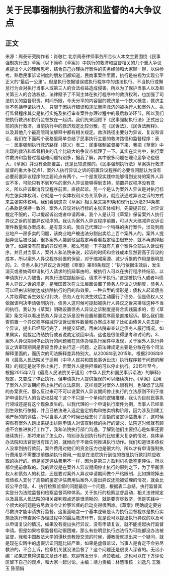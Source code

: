 # 关于民事强制执行救济和监督的4大争议点
## 正文
来源：周泰研究院作者：肖敬仁 北京周泰律师事务所合伙人本文主要围绕《民事强制执行法》草案（以下简称《草案》）中执行的救济和监督相关的几个重大争议点提出个人的理解思考，结合自己办理执行案件的实务经验和大家聊一聊，以供参考。熟悉民事诉讼制度的朋友们都知道，民商事案件里面，执行是被视为实现公平正义的“最后一公里”。但是执行依据错误或执行程序中的违法执行、不当执行或懈怠行为会对执行当事人或第三人的合法权益造成侵害。所以为了保护当事人以及相关第三人的合法权益，法律赋予了不同主体在执行程序中的救济权利，也加强了司法机关的监督职责。时间所限，今天分享的内容里的救济是一个狭义概念，救济主体不包括申请执行人，只限于因执行错误和违法而需救济的被执行人和案外人。执行监督程序其实是执行实施及执行审查案件办理过程中的最后救济环节，所以我们把执行救济和执行监督放在一起讲。我们先来回顾下《民事强制执行法》正式出台前的执行救济，当前执行中的救济规定比较分散，在《民诉法》、《民诉法解释》、以及其他几个最高院司法解释中都有相关规定。救济路径主要分为异议、复议和诉讼，我们在下面两个表格里简单总结了民事执行主要的救济路径和监督程序：表一：民事强制执行救济路径（狭义）表二：民事强制监督接下来，我把《草案》中出现的救济和监督相关的几个比较大的争议点梳理了一下。其实在实务中，执行案件救济和监督过程疑难问题特别多，据我了解，其中很多问题在理论届争论也很大，《草案》并没有全部覆盖，还是比较遗憾的。《民事强制执行法》草案执行救济监督的重大争议点1、案外人执行异议之诉的前置异议程序的必要性问题认为没有必要前置异议程序的主要论点有两个，一个是发现实践中能够得到支持的案外人异议不多，可能只有不到10%的案外人异议能够得到支持，前置异议程序没有意义，所以应该取消异议程序前置，直接起诉。另一个是认为案外人异议是对执行标的主张实体权利，它就是一个实体权利义务关系争议，就应该通过异议之诉的方式来主张实体权利。我们看到这次《草案》相关条文第89条和现行民诉法234条核心条款是保持一致的，案外人异议对执行标的主张实体权利，先要提异议，对异议裁定不服的，可以提起诉讼或者申请再审。我个人是认可《草案》保留案外人执行异议之诉的前置异议程序的。我认为案外人异议程序前置，可以大大缩减异议诉讼案件数量和办案成本，是有意义的。我自己代理过一个特殊的执行案件，涉及到商业地产一房多卖的问题，该商业地产被违法分割出卖给上百个案外人的，案外人提起异议后被驳回，很多案外人接到驳回裁定再看看裁定理由很充分，就不再选择起诉了。如果没有前置的异议程序，那么可能一下子就有几百个案件全部进入诉讼程序，并且对当事人、案外人和法院来说，起诉的时间和金钱成本显然要高于异议的成本，所以案外人异议程序前置的保留，对于缩减案源、减少诉累的作用是很明显的。2、债务人执行异议之诉问题《草案》第88条规定：“执行依据生效后，发生消灭或者妨碍申请执行人请求的抗辩事由的，被执行人可以在执行程序终结前，以申请执行人为被告，向执行法院提起诉讼，请求不予执行。”这是被执行人或者叫债务人异议之诉的规定，是我国首次在立法层面设置了债务人异议之诉制度，债务人可以经由该制度达成排除执行的目的和效果。一种典型的情形是：债权人起诉债务人并取得胜诉生效给付判决，债务人在判决生效后主动履行了债务，但是债权人又依据该判决申请强制执行，债务人这时候可提起被执行人异议之诉来排除这种不当的执行。我认为《草案》明确设置债务人异议之诉制度是符合实践需求的，但《草案》条文可以看出债务人异议之诉是没有设置前置程序而是直接起诉。那么我们能否前置一个异议程序缩减异议诉讼案件数量和办案成本呢？比如由债务人先去提一个异议，提出已经履行完了，并提交证据，再由法院审查认定债务人履行情况，如果属实，就裁定终结执行或者说裁定驳回申请。这也是很值得思考和讨论的。3、案外人异议期间停止执行的问题我在具体办理执行案件中发现，关于案外人执行异议之诉审理期间是否应当停止执行这一问题，之前法律规定主要是分散在各个司法解释里面的，而历次的司法解释差异特别大。从2008年到2015年，根据2008年9月《最高人民法院关于适用〈中华人民共和国民事诉讼法〉执行程序若干问题的解释》的规定是说不停止执行，但案外人提供担保的可以停止执行。2015年至今，根据2015年2月《最高人民法院关于适用〈中华人民共和国民事诉讼法〉的解释》规定，又变成了停止执行，但申请执行人提供担保的可以继续执行。《草案》沿用了案外人异议期间停止执行的立法原则，这样规定对案外人很有利，也降低了法院的办案责任。那么反过来可不可以说案外人异议期间停止执行的立法原则不利于维护申请执行人的合法权益呢？这个不只是一个单纯的逻辑推理，我认为目前民事执行领域还是有这个现象发生的。以我代理的一个申请执行案件为例，当事人已经拿到生效执行依据，并且已依法进入选定鉴定机构和拍卖机构阶段，因为涉及到建工地产标的的评估，所以当事人这个时候已经支付了高额的鉴定评估费用了，这时候突然有案外人跑出来提出排除申请人对该查封标的执行的请求，法院这时候就有顾虑不会推进执行工作了，我和法院执行部门沟通，了解到他们主要担心是如果还要继续执行，那将来错了怎么办，特别涉及到执行标的比较重大复杂的情况，具体承办法院和法官是很有压力的，就倾向于不做任何推进执行动作。我们知道很多债权人没拿到执行款前，案件费用对他们的资金压力也是很大的，所以才有申请强制执行费用是不需要提前缴纳执行费用,一般是在法院执行到位的首批执行款扣除应收取的执行的。但是鉴定评估费用不一样，因为是第三方盈利机构做鉴定评估，所以都会提前收取的。我的建议是在案外人异议期间停止执行的原则之下，为了平衡债权人和债务人的利益，还是要对案外人异议申请期间做个严格限制，比如排除掉出现债权人支付了高额的鉴定评估费用后案外人提出异议还能被受理的情况，就会比较公平合理。4、执行检察监督的问题最后一个问题，根据表二总结，执行监督其实是分为法院监督和检察监督两种体系。关于执行的检察监督启动，相关法律规定以及最高人民法院的相关裁判观点还是很清晰的，就是要穷尽救济，但是实践中一个很大的问题是穷尽救济会让检察监督的启动变得很困难。《草案》明确规定要穷尽救济才能申请执行监督，这里面暗含一个基本逻辑是认为执行监督程序是执行实施及执行审查案件办理过程中的最后救济环节，就是说可以提出执行异议的以及可以申请复议的情况，如果没有提出执行异议，没有申请复议，就不能提起执行监督申请。但是如果检察监督启动很困难，那么有些明显执行违法行为可能都没办法被监督，我和中国政法大学的谭秋贵教授交流的时候，谭教授就提出来一个疑问，就是现在实践中的虚假诉讼问题比较严重，如果是虚假诉讼，当事人是肯定不会穷尽救济的，不会上诉，检察机关就没法监督了？这个问题还是很发人深省的。无讼小编：如果您觉得这篇文章还不错，欢迎转发分享、点赞收藏，您也可以在下方评论区留下自己的观点，和大家一起讨论。主编：靖力责编：林慧审核：刘逸凡 王雅玉 陈丽娟 